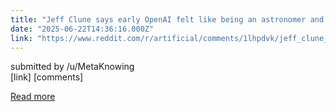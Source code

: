 ```yaml
---
title: "Jeff Clune says early OpenAI felt like being an astronomer and spotting aliens on their way to Earth: \"We weren't just watching the aliens coming, we were also giving them information. We were helping them come.\""
date: "2025-06-22T14:36:16.000Z"
link: "https://www.reddit.com/r/artificial/comments/1lhpdvk/jeff_clune_says_early_openai_felt_like_being_an/"
---
```


submitted by    /u/MetaKnowing  
 [link]   [comments]

[Read more](https://www.reddit.com/r/artificial/comments/1lhpdvk/jeff_clune_says_early_openai_felt_like_being_an/)
